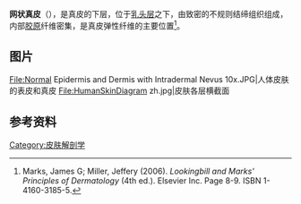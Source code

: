 {{Infobox anatomy
| Name        = 网状真皮
| Latin       = stratum reticulare
| Image       = 
| Caption     = 
| Image2      = 
| Width       = 
| Caption2    = 
| System      = 
| part_of     = [[皮膚|皮膚]]
| Precursor   =
<!--
| Code        = [[Terminologia_Histologica|Terminologia Histologica]] H3.12.00.1.03004
-->
}}
'''网状真皮'''（{{lang-en|reticular dermis}}），是真皮的下层，位于[[乳头层|乳头层]]之下，由致密的不规则结缔组织组成，内部[[膠原蛋白|胶原]]纤维密集，是真皮弹性纤维的主要位置<ref name="Lookingbill">Marks, James G; Miller, Jeffery (2006). ''Lookingbill and Marks' Principles of Dermatology'' (4th ed.). Elsevier Inc. Page 8-9. ISBN 1-4160-3185-5.</ref>。

==图片==
<gallery>
File:Normal Epidermis and Dermis with Intradermal Nevus 10x.JPG|人体皮肤的表皮和真皮
File:HumanSkinDiagram zh.jpg|皮肤各层横截面
</gallery>

==参考资料==
{{reflist}}

{{Integumentary system}}

[[Category:皮肤解剖学|Category:皮肤解剖学]]